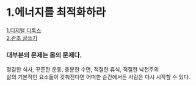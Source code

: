 # 1.에너지를 최적화하라

[1.디지털 디톡스](/life/energy/1/1)\
[2.관조 글쓰기](/life/energy/1/2)

### 대부분의 문제는 몸의 문제다.

정갈한 식사, 꾸준한 운동, 충분한 수면, 적절한 휴식, 적절한 낙천주의\
삶의 기본적인 요소들이 갖춰진다면 어떠한 순간에서든 사람은 다시 시작할 수 있다.